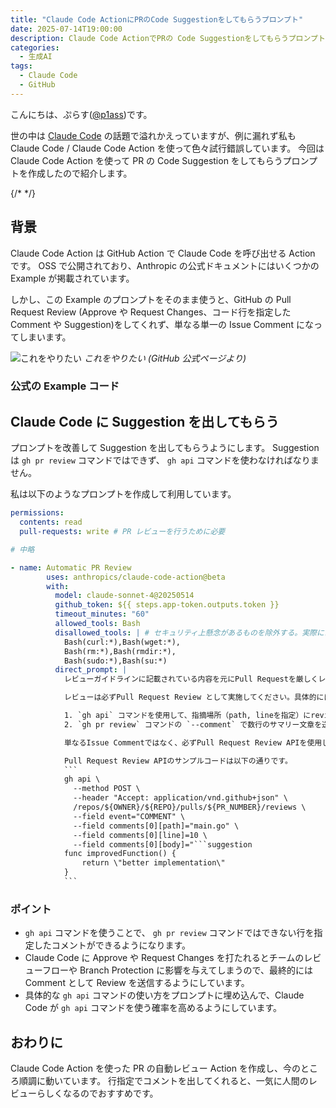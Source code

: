 ```yaml
---
title: "Claude Code ActionにPRのCode Suggestionをしてもらうプロンプト"
date: 2025-07-14T19:00:00
description: Claude Code ActionでPRの Code Suggestionをしてもらうプロンプトを作成したので紹介します。
categories:
  - 生成AI
tags:
  - Claude Code
  - GitHub
---
```


こんにちは、ぷらす([@p1ass](https://twitter.com/p1ass))です。

世の中は [Claude Code](https://docs.anthropic.com/ja/docs/claude-code/overview) の話題で溢れかえっていますが、例に漏れず私も Claude Code / Claude Code Action を使って色々試行錯誤しています。
今回は Claude Code Action を使って PR の Code Suggestion をしてもらうプロンプトを作成したので紹介します。

{/* <!--more--> */}

## 背景

Claude Code Action は GitHub Action で Claude Code を呼び出せる Action です。
OSS で公開されており、Anthropic の公式ドキュメントにはいくつかの Example が掲載されています。

<ExLinkCard url="https://docs.anthropic.com/ja/docs/claude-code/github-actions" />
<ExLinkCard url="https://github.com/anthropics/claude-code-action/blob/main/examples/claude-auto-review.yml" />

しかし、この Example のプロンプトをそのまま使うと、GitHub の Pull Request Review (Approve や Request Changes、コード行を指定した Comment や Suggestion)をしてくれず、単なる単一の Issue Comment になってしまいます。

![これをやりたい](https://docs.github.com/assets/cb-81042/mw-1440/images/help/pull_requests/commit-suggestion-button.webp)
_これをやりたい (GitHub 公式ページより)_

### 公式の Example コード

<script src="https://emgithub.com/embed-v2.js?target=https%3A%2F%2Fgithub.com%2Fanthropics%2Fclaude-code-action%2Fblob%2Fmain%2Fexamples%2Fclaude-auto-review.yml&style=atom-one-dark&type=code&showBorder=on&showLineNumbers=on&showFileMeta=on&showFullPath=on&showCopy=on"></script>

## Claude Code に Suggestion を出してもらう

プロンプトを改善して Suggestion を出してもらうようにします。
Suggestion は `gh pr review` コマンドではできず、 `gh api` コマンドを使わなければなりません。

私は以下のようなプロンプトを作成して利用しています。

````yaml
permissions:
  contents: read
  pull-requests: write # PR レビューを行うために必要

# 中略

- name: Automatic PR Review
        uses: anthropics/claude-code-action@beta
        with:
          model: claude-sonnet-4@20250514
          github_token: ${{ steps.app-token.outputs.token }}
          timeout_minutes: "60"
          allowed_tools: Bash
          disallowed_tools: | # セキュリティ上懸念があるものを除外する。実際にはもっと多くのコマンドを除外している
            Bash(curl:*),Bash(wget:*),
            Bash(rm:*),Bash(rmdir:*),
            Bash(sudo:*),Bash(su:*)
          direct_prompt: |
            レビューガイドラインに記載されている内容を元にPull Requestを厳しくレビューしてください。

            レビューは必ずPull Request Review として実施してください。具体的には以下の手順で行ってください：

            1. `gh api` コマンドを使用して、指摘場所（path, lineを指定）にreviewsをPOSTする。
            2. `gh pr review` コマンドの `--comment` で数行のサマリー文章を送信する（`--approve` や `--request-changes` は使わず `--comment` を使ってください）

            単なるIssue Commentではなく、必ずPull Request Review APIを使用してレビューを実施してください。

            Pull Request Review APIのサンプルコードは以下の通りです。
            ```
            gh api \
              --method POST \
              --header "Accept: application/vnd.github+json" \
              /repos/${OWNER}/${REPO}/pulls/${PR_NUMBER}/reviews \
              --field event="COMMENT" \
              --field comments[0][path]="main.go" \
              --field comments[0][line]=10 \
              --field comments[0][body]="```suggestion
            func improvedFunction() {
                return \"better implementation\"
            }
            ```
````

### ポイント

- `gh api` コマンドを使うことで、 `gh pr review` コマンドではできない行を指定したコメントができるようになります。
- Claude Code に Approve や Request Changes を打たれるとチームのレビューフローや Branch Protection に影響を与えてしまうので、最終的には Comment として Review を送信するようにしています。
- 具体的な `gh api` コマンドの使い方をプロンプトに埋め込んで、Claude Code が `gh api` コマンドを使う確率を高めるようにしています。

## おわりに

Claude Code Action を使った PR の自動レビュー Action を作成し、今のところ順調に動いています。
行指定でコメントを出してくれると、一気に人間のレビューらしくなるのでおすすめです。

